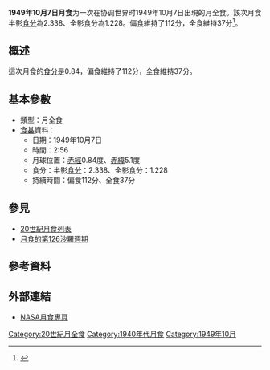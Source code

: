 {{Notability|time=2022-05-10T08:10:59+00:00}}
{{Infobox lunar eclipse
| date        = 1949年10月7日
| time        = 2:56
| nature     = 月全食
| saros       = 126
| gamma           = -0.322
| magnitude      = 半影食分：2.338<br/>全影食分：1.228
| par_duration   = 112分
| tot_duration    = 37分
| chart               = Lunar eclipse chart close-1949Oct07.png
}}
'''1949年10月7日月食'''为一次在协调世界时1949年10月7日出現的月全食。該次月食半影[[食分|食分]]為2.338、全影食分為1.228。偏食維持了112分，全食維持37分<ref name="nasa_catalog_list">{{cite web|url=http://eclipse.gsfc.nasa.gov/LEcat/LE1901-2000.html|title=Lunar Eclipses: 1901 to 2000|language=en|publisher=[[NASA|NASA]]|archiveurl=https://web.archive.org/web/20080331031357/http://eclipse.gsfc.nasa.gov/LEcat/LE1901-2000.html|archivedate=2008-03-31|deadurl=yes|accessdate=2016-09-10}}</ref>。

== 概述 ==
這次月食的[[食分|食分]]是0.84，偏食維持了112分，全食維持37分。

== 基本參數 ==
{{NoteUTC}}
* 類型：月全食
*[[食甚|食甚]]資料：
** 日期：1949年10月7日
** 時間：2:56
** 月球位置：[[赤經|赤經]]0.84度、[[赤緯|赤緯]]5.1度
** 食分：半影[[食分|食分]]：2.338、全影食分：1.228
** 持續時間：偏食112分、全食37分

== 參見 ==
{{portal box|天文學}}
* [[20世紀月食列表|20世紀月食列表]]
* [[月食的第126沙羅週期|月食的第126沙羅週期]]

== 參考資料 ==
{{reflist}}

== 外部連結 ==
* [http://eclipse.gsfc.nasa.gov/lunar.html NASA月食專頁]{{Wayback|url=http://eclipse.gsfc.nasa.gov/lunar.html |date=20181231235927 }}{{en icon}}
{{Lunar-eclipse-stub}}
{{月食}}

[[Category:20世紀月全食|Category:20世紀月全食]]
[[Category:1940年代月食|Category:1940年代月食]]
[[Category:1949年10月|Category:1949年10月]]